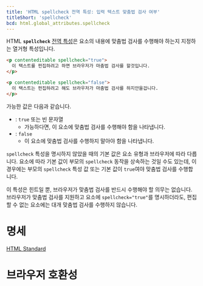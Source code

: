 ```yaml
---
title: 'HTML spellcheck 전역 특성: 입력 텍스트 맞춤법 검사 여부'
titleShort: 'spellcheck'
bcd: html.global_attributes.spellcheck
---
```


HTML **`spellcheck`** [전역 특성](../Global_attributes)은 요소의 내용에 맞춤법 검사를 수행해야 하는지 지정하는 열거형 특성입니다.

```html hidden name=demo
<p contenteditable spellcheck="true">
  이 택스트를 펀집하려고 하면 브라우저가 마춤법 검사를 할것입니다.
</p>

<p contenteditable spellcheck="false">
  이 택스트는 펀집하려고 해도 브라우저가 마춤법 검사를 하지안을겁니다.
</p>
```

<LiveExample height={240} lang="html" name="demo" />

가능한 값은 다음과 같습니다.

- : `true` 또는 빈 문자열
  - 가능하다면, 이 요소에 맞춤법 검사를 수행해야 함을 나타냅니다.
- : `false`
  - 이 요소에 맞춤법 검사를 수행하지 말아야 함을 나타냅니다.

`spellcheck` 특성을 명시하지 않았을 때의 기본 값은 요소 유형과 브라우저에 따라 다릅니다. 요소에 따라 기본 값이 부모의 `spellcheck` 동작을 상속하는 것일 수도 있는데, 이 경우에는 부모의 `spellcheck` 특성 값 또는 기본 값이 `true`여야 맞춤법 검사를 수행합니다.

이 특성은 힌트일 뿐, 브라우저가 맞춤법 검사를 반드시 수행해야 할 의무는 없습니다. 브라우저가 맞춤법 검사를 지원하고 요소에 `spellcheck="true"`를 명시하더라도, 편집할 수 없는 요소에는 대개 맞춤법 검사를 수행하지 않습니다.

# 명세

[HTML Standard](https://html.spec.whatwg.org/multipage/dom.html#attr-spellcheck)

# 브라우저 호환성

<BrowserCompat data={props.bcd} />
